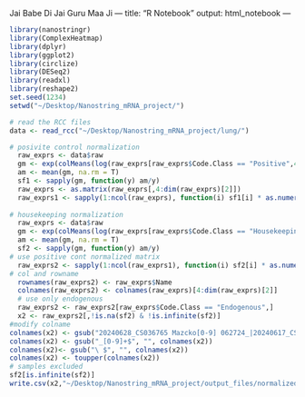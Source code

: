 Jai Babe Di
Jai Guru Maa Ji
---
title: "R Notebook"
output: html_notebook
---

```r
library(nanostringr)
library(ComplexHeatmap)
library(dplyr)
library(ggplot2)
library(circlize)
library(DESeq2)
library(readxl)
library(reshape2)
set.seed(1234)
setwd("~/Desktop/Nanostring_mRNA_project/")
```

```r
# read the RCC files
data <- read_rcc("~/Desktop/Nanostring_mRNA_project/lung/")

# posivite control normalization
  raw_exprs <- data$raw
  gm <- exp(colMeans(log(raw_exprs[raw_exprs$Code.Class == "Positive",4:dim(raw_exprs)[2]]), na.rm = T))
  am <- mean(gm, na.rm = T)
  sf1 <- sapply(gm, function(y) am/y)
  raw_exprs <- as.matrix(raw_exprs[,4:dim(raw_exprs)[2]])
  raw_exprs1 <- sapply(1:ncol(raw_exprs), function(i) sf1[i] * as.numeric(raw_exprs[,i]))
 
# housekeeping normalization
  raw_exprs <- data$raw
  gm <- exp(colMeans(log(raw_exprs[raw_exprs$Code.Class == "Housekeeping",4:dim(raw_exprs)[2]]), na.rm = T))
  am <- mean(gm, na.rm = T)
  sf2 <- sapply(gm, function(y) am/y)
# use positive cont normalized matrix
  raw_exprs2 <- sapply(1:ncol(raw_exprs1), function(i) sf2[i] * as.numeric(raw_exprs1[,i]))
# col and rowname  
  rownames(raw_exprs2) <- raw_exprs$Name
  colnames(raw_exprs2) <- colnames(raw_exprs)[4:dim(raw_exprs)[2]]
  # use only endogenous
  raw_exprs2 <- raw_exprs2[raw_exprs$Code.Class == "Endogenous",]
  x2 <- raw_exprs2[,!is.na(sf2) & !is.infinite(sf2)]
#modify colname
colnames(x2) <- gsub("20240628_CS036765 Mazcko[0-9] 062724_|20240617_CS036764 Mazcko[0-9] 061724_|20240627_CS036765 Mazcko[0-9] 062724_", "", colnames(x2))
colnames(x2) <- gsub("_[0-9]+$", "", colnames(x2))
colnames(x2)<- gsub("\ $", "", colnames(x2))
colnames(x2) <- toupper(colnames(x2))
# samples excluded
sf2[is.infinite(sf2)]
write.csv(x2,"~/Desktop/Nanostring_mRNA_project/output_files/normalized_lung_data.csv")
```


